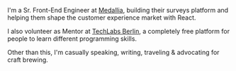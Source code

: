 I'm a Sr. Front-End Engineer at [Medallia](https://www.medallia.com/), building their surveys platform and helping them shape the customer experience market with React.

I also volunteer as Mentor at [TechLabs Berlin](https://techlabs.org/), a completely free platform for people to learn different programming skills.

Other than this, I'm casually speaking, writing, traveling & advocating for craft brewing.
